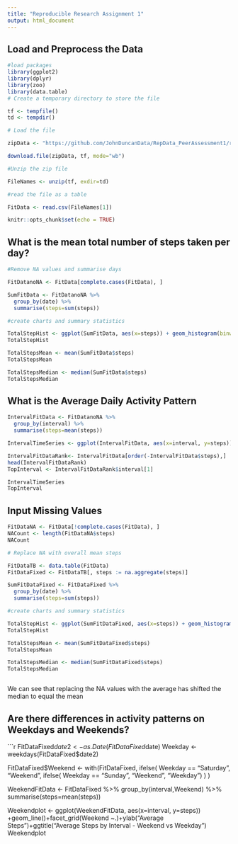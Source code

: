 ---
title: "Reproducible Research Assignment 1"
output: html_document
---

## Load and Preprocess the Data

```{r Pull_data, results="asis"}

#load packages
library(ggplot2)
library(dplyr)
library(zoo)
library(data.table)
# Create a temporary directory to store the file

tf <- tempfile()
td <- tempdir()

# Load the file

zipData <- "https://github.com/JohnDuncanData/RepData_PeerAssessment1/raw/master/activity.zip"

download.file(zipData, tf, mode="wb")

#Unzip the zip file

FileNames <- unzip(tf, exdir=td)

#read the file as a table

FitData <- read.csv(FileNames[1])

knitr::opts_chunk$set(echo = TRUE)
```

## What is the mean total number of steps taken per day?

```{r Mean_steps, results="asis"}

#Remove NA values and summarise days

FitDatanoNA <- FitData[complete.cases(FitData), ]

SumFitData <- FitDatanoNA %>%
  group_by(date) %>%
  summarise(steps=sum(steps))

#create charts and summary statistics

TotalStepHist <- ggplot(SumFitData, aes(x=steps)) + geom_histogram(binwidth = 2500) +ggtitle("Histogram of Total Steps per Day")
TotalStepHist

TotalStepsMean <- mean(SumFitData$steps)
TotalStepsMean

TotalStepsMedian <- median(SumFitData$steps)
TotalStepsMedian

```

## What is the Average Daily Activity Pattern

```{r Avg_daily, results="asis"}
IntervalFitData <- FitDatanoNA %>%
  group_by(interval) %>%
  summarise(steps=mean(steps))

IntervalTimeSeries <- ggplot(IntervalFitData, aes(x=interval, y=steps)) + geom_line() +ggtitle("Average Steps at each Interval")+ylab("Average Steps")

IntervalFitDataRank<- IntervalFitData[order(-IntervalFitData$steps),]
head(IntervalFitDataRank)
TopInterval <- IntervalFitDataRank$interval[1]

IntervalTimeSeries
TopInterval

```

## Input Missing Values
```{r Input_missing, results="asis"}

FitDataNA <- FitData[!complete.cases(FitData), ]
NACount <- length(FitDataNA$steps)
NACount

# Replace NA with overall mean steps

FitDataTB <- data.table(FitData)
FitDataFixed <- FitDataTB[, steps := na.aggregate(steps)]

SumFitDataFixed <- FitDataFixed %>%
  group_by(date) %>%
  summarise(steps=sum(steps))

#create charts and summary statistics

TotalStepHist <- ggplot(SumFitDataFixed, aes(x=steps)) + geom_histogram(binwidth = 2500) +ggtitle("Histogram of Total Steps per Day")
TotalStepHist

TotalStepsMean <- mean(SumFitDataFixed$steps)
TotalStepsMean

TotalStepsMedian <- median(SumFitDataFixed$steps)
TotalStepsMedian



```
We can see that replacing the NA values with the average has shifted the median to equal the mean 

## Are there differences in activity patterns on Weekdays and Weekends?

```{r Weekends_weekdays, results="asis"}

FitDataFixed$date2 <- as.Date(FitDataFixed$date)
Weekday <- weekdays(FitDataFixed$date2)

FitDataFixed$Weekend <- with(FitDataFixed, ifelse(
  Weekday == "Saturday", "Weekend", ifelse(
    Weekday == "Sunday", "Weekend", "Weekday")
)
)

WeekendFitData <- FitDataFixed %>%
  group_by(interval,Weekend) %>%
  summarise(steps=mean(steps))

Weekendplot <- ggplot(WeekendFitData, aes(x=interval, y=steps)) +geom_line()+facet_grid(Weekend ~.)+ylab("Average Steps")+ggtitle("Average Steps by Interval - Weekend vs Weekday")
Weekendplot


